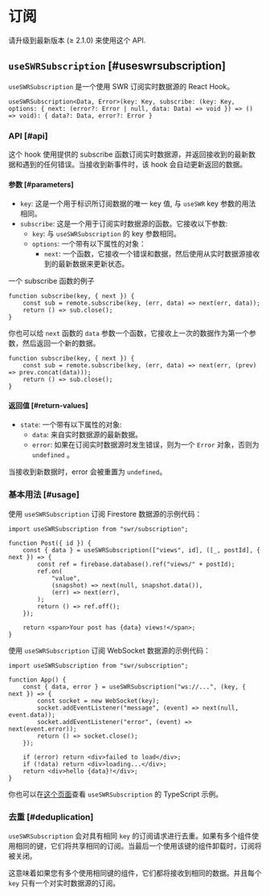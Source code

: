 
# 订阅

<Callout emoji="✅">请升级到最新版本 (≥ 2.1.0) 来使用这个 API.</Callout>

## `useSWRSubscription` [#useswrsubscription]

`useSWRSubscription` 是一个使用 SWR 订阅实时数据源的 React Hook。

```tsx
useSWRSubscription<Data, Error>(key: Key, subscribe: (key: Key, options: { next: (error?: Error | null, data: Data) => void }) => () => void): { data?: Data, error?: Error }
```

### API [#api]

这个 hook 使用提供的 subscribe 函数订阅实时数据源，并返回接收到的最新数据和遇到的任何错误。当接收到新事件时，该 hook 会自动更新返回的数据。

#### 参数 [#parameters]

-   `key`: 这是一个用于标识所订阅数据的唯一 key 值, 与 `useSWR` key 参数的用法相同。
-   `subscribe`: 这是一个用于订阅实时数据源的函数。它接收以下参数:
    -   `key`: 与 `useSWRSubscription` 的 key 参数相同。
    -   `options`: 一个带有以下属性的对象：
        -   `next`: 一个函数，它接收一个错误和数据，然后使用从实时数据源接收到的最新数据来更新状态。

一个 subscribe 函数的例子

```tsx
function subscribe(key, { next }) {
    const sub = remote.subscribe(key, (err, data) => next(err, data));
    return () => sub.close();
}
```

你也可以给 `next` 函数的 `data` 参数一个函数，它接收上一次的数据作为第一个参数，然后返回一个新的数据。

```tsx
function subscribe(key, { next }) {
    const sub = remote.subscribe(key, (err, data) => next(err, (prev) => prev.concat(data)));
    return () => sub.close();
}
```

#### 返回值 [#return-values]

-   `state`: 一个带有以下属性的对象:
    -   `data`: 来自实时数据源的最新数据。
    -   `error`: 如果在订阅实时数据源时发生错误，则为一个 `Error` 对象，否则为 `undefined` 。

当接收到新数据时，error 会被重置为 `undefined`。

### 基本用法 [#usage]

使用 `useSWRSubscription` 订阅 Firestore 数据源的示例代码：

```tsx
import useSWRSubscription from "swr/subscription";

function Post({ id }) {
    const { data } = useSWRSubscription(["views", id], ([_, postId], { next }) => {
        const ref = firebase.database().ref("views/" + postId);
        ref.on(
            "value",
            (snapshot) => next(null, snapshot.data()),
            (err) => next(err),
        );
        return () => ref.off();
    });

    return <span>Your post has {data} views!</span>;
}
```

使用 `useSWRSubscription` 订阅 WebSocket 数据源的示例代码：

```tsx
import useSWRSubscription from "swr/subscription";

function App() {
    const { data, error } = useSWRSubscription("ws://...", (key, { next }) => {
        const socket = new WebSocket(key);
        socket.addEventListener("message", (event) => next(null, event.data));
        socket.addEventListener("error", (event) => next(event.error));
        return () => socket.close();
    });

    if (error) return <div>failed to load</div>;
    if (!data) return <div>loading...</div>;
    return <div>hello {data}!</div>;
}
```

你也可以在[这个页面](/docs/typescript#)查看 `useSWRSubscription` 的 TypeScript 示例。

### 去重 [#deduplication]

`useSWRSubscription` 会对具有相同 `key` 的订阅请求进行去重。如果有多个组件使用相同的键，它们将共享相同的订阅。当最后一个使用该键的组件卸载时，订阅将被关闭。

这意味着如果您有多个使用相同键的组件，它们都将接收到相同的数据。并且每个 `key` 只有一个对实时数据源的订阅。
